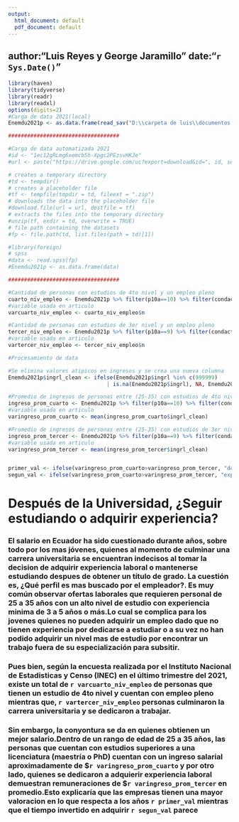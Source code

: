 ```yaml
---
output:
  html_document: default
  pdf_document: default
---
```

author:"Luis Reyes y George Jaramillo" date:"`r Sys.Date()`"
---
```r

library(haven)
library(tidyverse)
library(readr)
library(readxl)
options(digits=2)
#Carga de data 2021(local)
Enemdu2021p <- as.data.frame(read_sav("D:\\carpeta de luis\\documentos  maquina de luis andres\\pasantias\\enemdu2021\\BDDenemdu_personas_2021_anual.sav"))

###################################

#Carga de data automatizada 2021
#id <- "1ec12gRLmg6xemcb5h-Xpgc2PEzsvHKJe"
#url <- paste("https://drive.google.com/uc?export=download&id=", id, sep = "")

# creates a temporary directory
#td <- tempdir()
# creates a placeholder file
#tf <- tempfile(tmpdir = td, fileext = ".zip")
# downloads the data into the placeholder file
#download.file(url = url, destfile = tf)
# extracts the files into the temporary directory
#unzip(tf, exdir = td, overwrite = TRUE)
# file path containing the datasets
#fp <- file.path(td, list.files(path = td)[1])

#library(foreign)
# spss
#data <- read.spss(fp)
#Enemdu2021p <- as.data.frame(data)

###################################

#Cantidad de personas con estudios de 4to nivel y un empleo pleno
cuarto_niv_empleo <- Enemdu2021p %>% filter(p10a==10) %>% filter(condact==1) %>% count(p10a)
#variable usada en articulo
varcuarto_niv_empleo <- cuarto_niv_empleo$n

#Cantidad de personas con estudios de 3er nivel y un empleo pleno
tercer_niv_empleo <- Enemdu2021p %>% filter(p10a==9) %>% filter(condact==1) %>% count(p10a)
#variable usada en articulo
vartercer_niv_empleo <- tercer_niv_empleo$n

#Procesamiento de data

#Se elimina valores atipicos en ingresos y se crea una nueva columna
Enemdu2021p$ingrl_clean <- ifelse(Enemdu2021p$ingrl %in% c(999999) 
                               | is.na(Enemdu2021p$ingrl), NA, Enemdu2021p$ingrl)

#Promedio de ingresos de personas entre (25-35) con estudios de 4to nivel y un empleo pleno
ingreso_prom_cuarto <- Enemdu2021p %>% filter(p10a==10) %>% filter(condact==1) %>% filter(between(p03, 25,35))
#variable usada en articulo
varingreso_prom_cuarto <- mean(ingreso_prom_cuarto$ingrl_clean)

#Promedio de ingresos de personas entre (25-35) con estudios de 3er nivel y un empleo pleno
ingreso_prom_tercer <- Enemdu2021p %>% filter(p10a==9) %>% filter(condact==1) %>% filter(between(p03, 25,35))
#variable usada en articulo
varingreso_prom_tercer <- mean(ingreso_prom_tercer$ingrl_clean)


primer_val <- ifelse(varingreso_prom_cuarto>varingreso_prom_tercer, "de estudio", "de experiencia")
segun_val <- ifelse(varingreso_prom_cuarto>varingreso_prom_tercer, "experiencia", "conocimientos")
```
# Después de la Universidad, ¿Seguir estudiando o adquirir experiencia?
### El salario en Ecuador ha sido cuestionado durante años, sobre todo por los mas jóvenes, quienes al momento de culminar una carrera universitaria se encuentran indecisos al tomar la decision de adquirir experiencia laboral o mantenerse estudiando despues de obtener un título de grado. La cuestión es, ¿Qué perfil es mas buscado por el empleador?. Es muy común observar ofertas laborales que requieren personal de 25 a 35 años con un alto nivel de estudio con experiencia minima de 3 a 5 años o más.Lo cual se complica para los jovenes quienes no pueden adquirir un empleo dado que no tienen experiencia por dedicarse a estudiar o a su vez no han podido adquirir un nivel mas de estudio por encontrar un trabajo fuera de su especialización para subsitir.
### Pues bien, según la encuesta realizada por el Instituto Nacional de Estadisticas y Censo (INEC) en el último trimestre del 2021, existe un total de `r varcuarto_niv_empleo` de personas que tienen un estudio de 4to nivel y cuentan con empleo pleno mientras que, `r vartercer_niv_empleo` personas culminaron la carrera universitaria y se dedicaron a trabajar. 
### Sin embargo, la conyontura se da en quienes obtienen un mejor salario.Dentro de un rango de edad de 25 a 35 años, las personas que cuentan con estudios superiores a una licenciatura (maestría o PhD) cuentan con un ingreso salarial aproximadamente de $`r varingreso_prom_cuarto` y por otro lado, quienes se dedicaron a adquierir experiencia laboral demuestran remuneraciones de $`r varingreso_prom_tercer` en promedio.Esto explicaría que las empresas tienen una mayor valoracion en lo que respecta a los años `r primer_val` mientras que el tiempo invertido en adquirir `r segun_val` parece 
